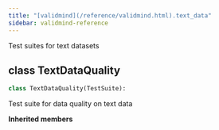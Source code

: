 ```yaml
---
title: "[validmind](/reference/validmind.html).text_data"
sidebar: validmind-reference
---
```


Test suites for text datasets

## [class]{.muted} TextDataQuality

<!-- class.qmd.jinja2 - class definition -->

```python
class TextDataQuality(TestSuite):
```

Test suite for data quality on text data

**Inherited members**
